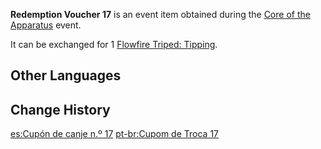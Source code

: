 {{Item Infobox
|id           = 101883
|image        = Item Redemption Voucher 17.png
|type         = Event Items
|group        = Redemption Vouchers
|description  = Used to redeem [[Flowfire Triped: Tipping]]
|source1      = [[Core of the Apparatus]] Event
|event        = Core of the Apparatus
}}
'''Redemption Voucher 17''' is an event item obtained during the [[Core of the Apparatus]] event.

It can be exchanged for 1 [[Flowfire Triped: Tipping]].

==Other Languages==
{{Other Languages
|default_hidden = 1
|en      = Redemption Voucher 17
|zhs     = 兑换券17号
|zhs_rm  = Duìhuàn-quàn Shíqī Hào
|zht     = 兌換券17號
|zht_rm  = Duìhuàn-quàn Shíqī Hào
|ja      = 引換券17
|ja_rm   = Hikikaeken Juunana{{Assumed}}
|ko      = 교환 쿠폰 17호
|ko_rm   = Gyohwan Kupon Sipchilho
|es      = Cupón de canje n.º 17
|fr      = Coupon d'échange 17
|ru      = Купон обмена №17
|th      = คูปองแลกรับหมายเลข 17
|th_rm   = 
|vi      = Phiếu Quà Tặng 17
|de      = Gutschein Nr.17
|id      = Kupon Penukaran 17
|pt      = Cupom de Troca 17
}}

==Change History==
{{Change History|2.7}}

[[es:Cupón de canje n.º 17]]
[[pt-br:Cupom de Troca 17]]